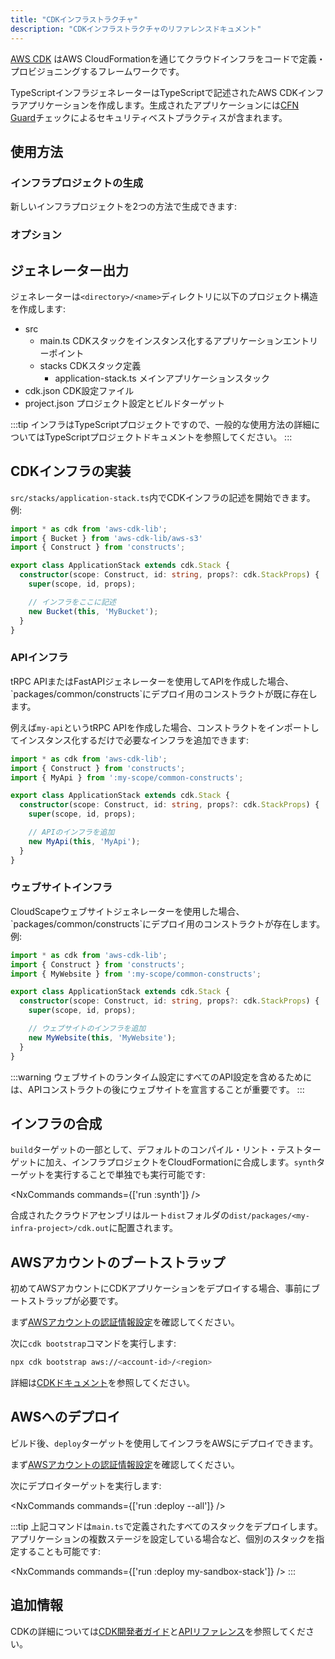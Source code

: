 ```yaml
---
title: "CDKインフラストラクチャ"
description: "CDKインフラストラクチャのリファレンスドキュメント"
---
```





[AWS CDK](https://docs.aws.amazon.com/cdk/v2/guide/home.html) はAWS CloudFormationを通じてクラウドインフラをコードで定義・プロビジョニングするフレームワークです。

TypeScriptインフラジェネレーターはTypeScriptで記述されたAWS CDKインフラアプリケーションを作成します。生成されたアプリケーションには[CFN Guard](https://docs.aws.amazon.com/cfn-guard/latest/ug/what-is-guard.html)チェックによるセキュリティベストプラクティスが含まれます。

## 使用方法

### インフラプロジェクトの生成

新しいインフラプロジェクトを2つの方法で生成できます:

<RunGenerator generator="ts#infra" />

### オプション

<GeneratorParameters schema={schema} />

## ジェネレーター出力

ジェネレーターは`<directory>/<name>`ディレクトリに以下のプロジェクト構造を作成します:

<FileTree>

  - src
    - main.ts CDKスタックをインスタンス化するアプリケーションエントリーポイント
    - stacks CDKスタック定義
      - application-stack.ts メインアプリケーションスタック
  - cdk.json CDK設定ファイル
  - project.json プロジェクト設定とビルドターゲット

</FileTree>

:::tip
インフラはTypeScriptプロジェクトですので、一般的な使用方法の詳細については<Link path="guides/typescript-project">TypeScriptプロジェクトドキュメント</Link>を参照してください。
:::

## CDKインフラの実装

`src/stacks/application-stack.ts`内でCDKインフラの記述を開始できます。例:

```ts title="src/stacks/application-stack.ts" {9-10}
import * as cdk from 'aws-cdk-lib';
import { Bucket } from 'aws-cdk-lib/aws-s3'
import { Construct } from 'constructs';

export class ApplicationStack extends cdk.Stack {
  constructor(scope: Construct, id: string, props?: cdk.StackProps) {
    super(scope, id, props);

    // インフラをここに記述
    new Bucket(this, 'MyBucket');
  }
}
```

### APIインフラ

<Link path="guides/trpc">tRPC API</Link>または<Link path="guides/fastapi">FastAPI</Link>ジェネレーターを使用してAPIを作成した場合、`packages/common/constructs`にデプロイ用のコンストラクトが既に存在します。

例えば`my-api`というtRPC APIを作成した場合、コンストラクトをインポートしてインスタンス化するだけで必要なインフラを追加できます:

```ts title="src/stacks/application-stack.ts" {3, 9-10}
import * as cdk from 'aws-cdk-lib';
import { Construct } from 'constructs';
import { MyApi } from ':my-scope/common-constructs';

export class ApplicationStack extends cdk.Stack {
  constructor(scope: Construct, id: string, props?: cdk.StackProps) {
    super(scope, id, props);

    // APIのインフラを追加
    new MyApi(this, 'MyApi');
  }
}
```

### ウェブサイトインフラ

<Link path="guides/cloudscape-website">CloudScapeウェブサイト</Link>ジェネレーターを使用した場合、`packages/common/constructs`にデプロイ用のコンストラクトが存在します。例:

```ts title="src/stacks/application-stack.ts" {3, 9-10}
import * as cdk from 'aws-cdk-lib';
import { Construct } from 'constructs';
import { MyWebsite } from ':my-scope/common-constructs';

export class ApplicationStack extends cdk.Stack {
  constructor(scope: Construct, id: string, props?: cdk.StackProps) {
    super(scope, id, props);

    // ウェブサイトのインフラを追加
    new MyWebsite(this, 'MyWebsite');
  }
}
```

:::warning
ウェブサイトの<Link path="guides/cloudscape-website#runtime-configuration">ランタイム設定</Link>にすべてのAPI設定を含めるためには、APIコンストラクトの後にウェブサイトを宣言することが重要です。
:::

## インフラの合成

`build`ターゲットの一部として、<Link path="guides/typescript-project#building">デフォルトのコンパイル・リント・テストターゲット</Link>に加え、インフラプロジェクトをCloudFormationに合成します。`synth`ターゲットを実行することで単独でも実行可能です:

<NxCommands commands={['run <my-infra>:synth']} />

合成されたクラウドアセンブリはルート`dist`フォルダの`dist/packages/<my-infra-project>/cdk.out`に配置されます。

## AWSアカウントのブートストラップ

初めてAWSアカウントにCDKアプリケーションをデプロイする場合、事前にブートストラップが必要です。

まず[AWSアカウントの認証情報設定](https://docs.aws.amazon.com/sdkref/latest/guide/access.html)を確認してください。

次に`cdk bootstrap`コマンドを実行します:

```bash
npx cdk bootstrap aws://<account-id>/<region>
```

詳細は[CDKドキュメント](https://docs.aws.amazon.com/cdk/v2/guide/bootstrapping-env.html)を参照してください。

## AWSへのデプロイ

ビルド後、`deploy`ターゲットを使用してインフラをAWSにデプロイできます。

まず[AWSアカウントの認証情報設定](https://docs.aws.amazon.com/sdkref/latest/guide/access.html)を確認してください。

次にデプロイターゲットを実行します:

<NxCommands commands={['run <my-infra>:deploy --all']} />

:::tip
上記コマンドは`main.ts`で定義されたすべてのスタックをデプロイします。アプリケーションの複数ステージを設定している場合など、個別のスタックを指定することも可能です:

<NxCommands commands={['run <my-infra>:deploy my-sandbox-stack']} />
:::

## 追加情報

CDKの詳細については[CDK開発者ガイド](https://docs.aws.amazon.com/cdk/v2/guide/core_concepts.html)と[APIリファレンス](https://docs.aws.amazon.com/cdk/api/v2/docs/aws-construct-library.html)を参照してください。